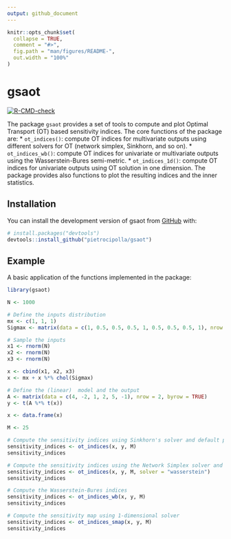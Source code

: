 ```yaml
---
output: github_document
---
```


<!-- README.md is generated from README.Rmd. Please edit that file -->

```r
knitr::opts_chunk$set(
  collapse = TRUE,
  comment = "#>",
  fig.path = "man/figures/README-",
  out.width = "100%"
)
```

# gsaot

<!-- badges: start -->
[![R-CMD-check](https://github.com/pietrocipolla/gsaot/actions/workflows/R-CMD-check.yaml/badge.svg)](https://github.com/pietrocipolla/gsaot/actions/workflows/R-CMD-check.yaml)
<!-- badges: end -->

The package `gsaot` provides a set of tools to compute and plot Optimal Transport (OT) based sensitivity indices. The core functions of the package are:
* `ot_indices()`: compute OT indices for multivariate outputs using different solvers for OT (network simplex, Sinkhorn, and so on).
* `ot_indices_wb()`: compute OT indices for univariate or multivariate outputs using the Wasserstein-Bures semi-metric.
* `ot_indices_1d()`: compute OT indices for univariate outputs using OT solution in one dimension.
The package provides also functions to plot the resulting indices and the inner statistics.

## Installation

You can install the development version of gsaot from [GitHub](https://github.com/) with:

``` r
# install.packages("devtools")
devtools::install_github("pietrocipolla/gsaot")
```

## Example

A basic application of the functions implemented in the package:

```r
library(gsaot)

N <- 1000

# Define the inputs distribution
mx <- c(1, 1, 1)
Sigmax <- matrix(data = c(1, 0.5, 0.5, 0.5, 1, 0.5, 0.5, 0.5, 1), nrow = 3)

# Sample the inputs
x1 <- rnorm(N)
x2 <- rnorm(N)
x3 <- rnorm(N)

x <- cbind(x1, x2, x3)
x <- mx + x %*% chol(Sigmax)

# Define the (linear)  model and the output
A <- matrix(data = c(4, -2, 1, 2, 5, -1), nrow = 2, byrow = TRUE)
y <- t(A %*% t(x))

x <- data.frame(x)

M <- 25

# Compute the sensitivity indices using Sinkhorn's solver and default parameters
sensitivity_indices <- ot_indices(x, y, M)
sensitivity_indices

# Compute the sensitivity indices using the Network Simplex solver and default parameters
sensitivity_indices <- ot_indices(x, y, M, solver = "wasserstein")
sensitivity_indices

# Compute the Wasserstein-Bures indices
sensitivity_indices <- ot_indices_wb(x, y, M)
sensitivity_indices

# Compute the sensitivity map using 1-dimensional solver
sensitivity_indices <- ot_indices_smap(x, y, M)
sensitivity_indices
```
